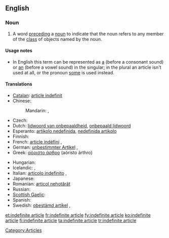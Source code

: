 ==English==
{{wikipedia|Article (grammar)}}

===Noun===
{{en-noun|sg=[[indefinite]] [[article]]}}

# {{grammar}} A word [[precede|preceding]] a [[noun]] to indicate that the noun refers to any member of the [[class]] of objects named by the noun.

====Usage notes====
* In English this term can be represented as [[a]] (before a consonant sound) or [[an]] (before a vowel sound) in the singular; in the plural an article isn't used at all, or the pronoun [[some]] is used instead.

====Translations====
{{trans-top|word preceding a noun to indicate any member of the class of objects}}
* [[Catalan]]: [[article indefinit]]
* Chinese:
*: Mandarin: {{t|zh|不定冠詞|sc=Hani}}, {{t|zh|不定冠词|tr=bùdìng guàncí|sc=Hani}}
* Czech: {{t-|cs|neurčitý člen|m}}
* Dutch: [[lidwoord van onbepaaldheid]], [[onbepaald lidwoord]] {{n}}
* Esperanto: [[artikolo nedefinida]], [[nedefinida artikolo]]
* Finnish: {{t+|fi|epämääräinen artikkeli}}
* French: [[article indéfini]] {{m}},  {{t|fr|article indéfini|m}}
* German: [[unbestimmter Artikel]] {{m}},  {{t|de|unbestimmter Artikel|m}}
* Greek: [[αόριστο άρθρο]] (aóristo árthro) {{n}}
{{trans-mid}}
* Hungarian: {{t+|hu|határozatlan névelő}}
* Icelandic: {{t+|is|óákveðinn greinir|m}},  {{t-|is|óákv. gr.|m}}
* Italian: [[articolo indefinito]] {{m}},  {{t|it|articolo indefinito|m}}
* Japanese: {{t|ja|不定冠詞|tr=ふていかんし, futei kanshi|sc=Jpan}}
* Romanian: [[articol nehotărât]] {{n}}
* Russian: {{t|ru|неопределённый артикль|m|tr=neopredeljónnyj artíkl'|sc=Cyrl}}
* [[Scottish Gaelic]]: {{t-|gd|alt neo-chinnteach|xs=Scottish Gaelic}}
* Spanish: {{t-|es|artículo indefinido|m}}
* Swedish: [[obestämd artikel]] {{c}},  {{t|sv|obestämd artikel|c}}
{{trans-bottom}}

[[Category:Articles]]

[[et:indefinite article]]
[[fr:indefinite article]]
[[fy:indefinite article]]
[[ko:indefinite article]]
[[fi:indefinite article]]
[[ta:indefinite article]]
[[tr:indefinite article]]